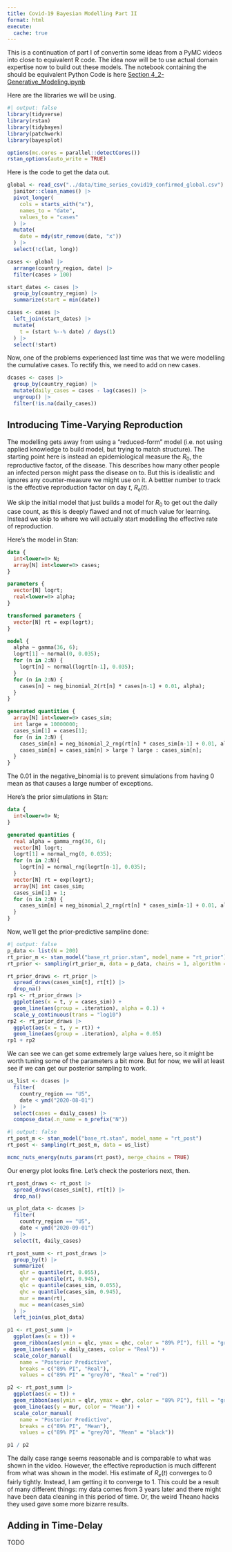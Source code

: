 ```yaml
---
title: Covid-19 Bayesian Modelling Part II
format: html
execute:
  cache: true
---
```


This is a continuation of part I of convertin some ideas from a PyMC videos into close to equivalent
R code. The idea now will be to use actual domain expertise now to build
out these models. The notebook containing the should be equivalent Python Code is here 
[Section 4_2-Generative_Modeling.ipynb](https://gist.github.com/twiecki/fc63488e7c81d162af3f58ae68a32cd4)


Here are the libraries we will be using. 
```r
#| output: false
library(tidyverse)
library(rstan)
library(tidybayes)
library(patchwork)
library(bayesplot)

options(mc.cores = parallel::detectCores())
rstan_options(auto_write = TRUE)
```

Here is the code to get the data out. 
```r
global <- read_csv("../data/time_series_covid19_confirmed_global.csv") |>
  janitor::clean_names() |>
  pivot_longer(
    cols = starts_with("x"),
    names_to = "date",
    values_to = "cases"
  ) |>
  mutate(
    date = mdy(str_remove(date, "x"))
  ) |>
  select(!c(lat, long))

cases <- global |>
  arrange(country_region, date) |>
  filter(cases > 100)

start_dates <- cases |>
  group_by(country_region) |>
  summarize(start = min(date))

cases <- cases |>
  left_join(start_dates) |>
  mutate(
    t = (start %--% date) / days(1)
  ) |>
  select(!start)
```

Now, one of the problems experienced last time was that we were modelling the cumulative cases. To
rectify this, we need to add on new cases. 
```r
dcases <- cases |>
  group_by(country_region) |>
  mutate(daily_cases = cases - lag(cases)) |>
  ungroup() |>
  filter(!is.na(daily_cases))
```

## Introducing Time-Varying Reproduction

The modelling gets away from using a "reduced-form" model (i.e. not using applied knowledge to build
model, but trying to match structure). The starting point here is instead an epidemiological measure
the $R_0$, the reproductive factor, of the disease. This describes how many other people an infected
person might pass the disease on to. But this is idealistic and ignores any counter-measure we might
use on it. A bettter number to track is the effective reproduction factor on day $t$, $R_e(t)$. 

We skip the initial model that just builds a model for $R_0$ to get out the daily case count, as 
this is deeply flawed and not of much value for learning. Instead we skip to where we will actually
start modelling the effective rate of reproduction.

Here's the model in Stan:
```.stan
data {
  int<lower=0> N;
  array[N] int<lower=0> cases;
}

parameters {
  vector[N] logrt;
  real<lower=0> alpha;
}

transformed parameters {
  vector[N] rt = exp(logrt);
}

model {
  alpha ~ gamma(36, 6);
  logrt[1] ~ normal(0, 0.035);
  for (n in 2:N) {
    logrt[n] ~ normal(logrt[n-1], 0.035);  
  }
  for (n in 2:N) {
    cases[n] ~ neg_binomial_2(rt[n] * cases[n-1] + 0.01, alpha);
  }
}

generated quantities {
  array[N] int<lower=0> cases_sim;
  int large = 10000000;
  cases_sim[1] = cases[1];
  for (n in 2:N) {
    cases_sim[n] = neg_binomial_2_rng(rt[n] * cases_sim[n-1] + 0.01, alpha);
    cases_sim[n] = cases_sim[n] > large ? large : cases_sim[n];
  }
}

```
The 0.01 in the negative_binomial is to prevent simulations from having 0 mean as that causes a 
large number of exceptions.

Here's the prior simulations in Stan:
```.stan
data {
  int<lower=0> N;
}

generated quantities {
  real alpha = gamma_rng(36, 6);
  vector[N] logrt;
  logrt[1] = normal_rng(0, 0.035);
  for (n in 2:N){
    logrt[n] = normal_rng(logrt[n-1], 0.035);
  }
  vector[N] rt = exp(logrt);
  array[N] int cases_sim;
  cases_sim[1] = 1;
  for (n in 2:N) {
    cases_sim[n] = neg_binomial_2_rng(rt[n] * cases_sim[n-1] + 0.01, alpha);
  }
}

```

Now, we'll get the prior-predictive sampline done:
```r
#| output: false
p_data <- list(N = 200)
rt_prior_m <- stan_model("base_rt_prior.stan", model_name = "rt_prior")
rt_prior <- sampling(rt_prior_m, data = p_data, chains = 1, algorithm = "Fixed_param", warmup = 0)
```

```r
rt_prior_draws <- rt_prior |>
  spread_draws(cases_sim[t], rt[t]) |>
  drop_na()
rp1 <- rt_prior_draws |>
  ggplot(aes(x = t, y = cases_sim)) +
  geom_line(aes(group = .iteration), alpha = 0.1) +
  scale_y_continuous(trans = "log10")
rp2 <- rt_prior_draws |>
  ggplot(aes(x = t, y = rt)) + 
  geom_line(aes(group = .iteration), alpha = 0.05)
rp1 + rp2
```
We can see we can get some extremely large values here, so it  might be worth tuning some of the
parameters a bit more. But for now, we will at least see if we can get our posterior sampling to 
work.

```r
us_list <- dcases |>
  filter(
    country_region == "US",
    date < ymd("2020-08-01")
  ) |>
  select(cases = daily_cases) |>
  compose_data(.n_name = n_prefix("N"))
```

```r
#| output: false
rt_post_m <- stan_model("base_rt.stan", model_name = "rt_post")
rt_post <- sampling(rt_post_m, data = us_list)
```

```r
mcmc_nuts_energy(nuts_params(rt_post), merge_chains = TRUE)
```

Our energy plot looks fine. Let's check the posteriors next, then.

```r
rt_post_draws <- rt_post |>
  spread_draws(cases_sim[t], rt[t]) |>
  drop_na() 

us_plot_data <- dcases |>
  filter(
    country_region == "US",
    date < ymd("2020-09-01")
  ) |>
  select(t, daily_cases)

rt_post_summ <- rt_post_draws |>
  group_by(t) |>
  summarize(
    qlr = quantile(rt, 0.055),
    qhr = quantile(rt, 0.945),
    qlc = quantile(cases_sim, 0.055),
    qhc = quantile(cases_sim, 0.945),
    mur = mean(rt),
    muc = mean(cases_sim)
  ) |>
  left_join(us_plot_data)

p1 <- rt_post_summ |>
  ggplot(aes(x = t)) +
  geom_ribbon(aes(ymin = qlc, ymax = qhc, color = "89% PI"), fill = "grey70") + 
  geom_line(aes(y = daily_cases, color = "Real")) +
  scale_color_manual(
    name = "Posterior Predictive",
    breaks = c("89% PI", "Real"),
    values = c("89% PI" = "grey70", "Real" = "red"))

p2 <- rt_post_summ |>
  ggplot(aes(x = t)) +
  geom_ribbon(aes(ymin = qlr, ymax = qhr, color = "89% PI"), fill = "grey70", alpha = 0.5) + 
  geom_line(aes(y = mur, color = "Mean")) + 
  scale_color_manual(
    name = "Posterior Predictive",
    breaks = c("89% PI", "Mean"),
    values = c("89% PI" = "grey70", "Mean" = "black"))

p1 / p2
```

The daily case range seems reasonable and is comparable to what was shown in the video. However, the
effective reproduction is much different from what was shown in the model. His estimate of $R_e(t)$
converges to 0 fairly tightly. Instead, I am getting it to converge to 1. This could be a result
of many different things: my data comes from 3 years later and there might have been data cleaning 
in this period of time. Or, the weird Theano hacks they used gave some more bizarre results.

## Adding in Time-Delay

TODO
